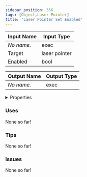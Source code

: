 ```yaml
---
sidebar_position: 356
tags: [Object,Laser Pointer]
title: 'Laser Pointer Set Enabled'
---
```






<DocusaurusSvg />

| Input Name | Input Type |
|-----------|-----------|
| *No name.* | exec |
| Target | laser pointer |
| Enabled | bool |

| Output Name | Output Type |
|-----------|-----------|
| *No name.* | exec |


<details>
  <summary>Properties</summary>
  <div>
    <div>
    <table>
      <thead>
        <tr>
          <th>Is beta required?</th>
          <th>No</th>
        </tr>
        <tr>
          <th>Is this chip a trolling risk?</th>
          <th>No</th>
        </tr>
        <tr>
          <th>Is this chip a role assignment risk?</th>
          <th>No</th>
        </tr>
        <tr>
          <th>Chip UUID</th>
          <th>92c74863-0142-4c4a-b619-199793b75c3b</th>
        </tr>
        <tr>
          <th>Room availability</th>
          <th>Available everywhere</th>
        </tr>
      </thead>
    </table>
    </div>
  </div>
</details>

### Uses

None so far!

### Tips

None so far!

### Issues

None so far!